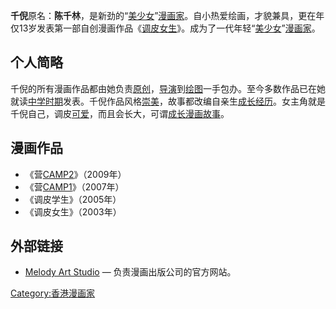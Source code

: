 {{漫画}}
'''千倪'''{{BD|1989年|||}}原名：'''陈千林'''，是新劲的“[[美少女|美少女]]”[[漫画家|漫画家]]。自小热爱绘画，才貌兼具，更在年仅13岁发表第一部自创漫画作品《[[调皮女生|调皮女生]]》。成为了一代年轻“[[美少女|美少女]]”[[漫画家|漫画家]]。

== 个人简略 ==
千倪的所有漫画作品都由她负责[[原创|原创]]，[[导演|导演]]到[[绘图|绘图]]一手包办。至今多数作品已在她就读[[中学时期|中学时期]]发表。千倪作品风格[[崇美|崇美]]，故事都改编自亲生[[成长经历|成长经历]]。女主角就是千倪自己，调皮[[可爱|可爱]]，而且会长大，可谓[[成长漫画故事|成长漫画故事]]。

== 漫画作品 ==
*《营[[CAMP2|CAMP2]]》（2009年）
*《营[[CAMP1|CAMP1]]》（2007年）
*《调皮学生》（2005年）
*《调皮女生》（2003年）

== 外部链接 ==
*[https://web.archive.org/web/20091102225619/http://www.melodyartstudio.com/ Melody Art Studio] — 负责漫画出版公司的官方网站。

{{DEFAULTSORT:Qian Nie}}
[[Category:香港漫画家|Category:香港漫画家]]